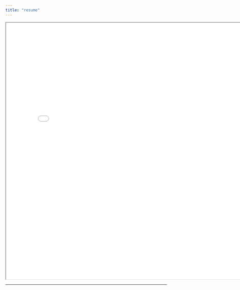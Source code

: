---
title: "resume"
---
<iframe 
  width="800" 
  height="800"  
  src="bandaru_resume.pdf">
</iframe>
---
